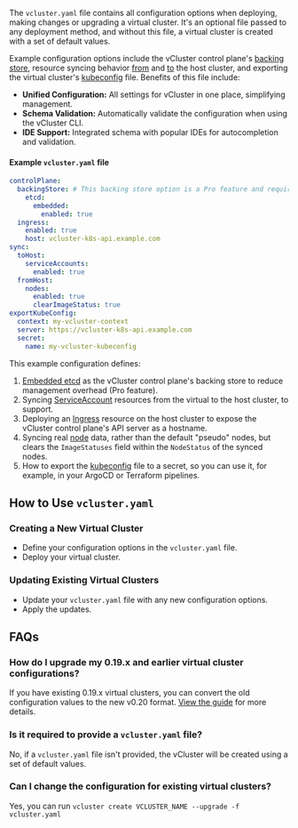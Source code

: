 

The `vcluster.yaml` file contains all configuration options when deploying, making changes or upgrading a virtual cluster. It's an optional file passed to any deployment method, and without this file, a virtual cluster is created with a set of default values.

Example configuration options include the vCluster control plane's [backing store](/vcluster/configure/vcluster-yaml/control-plane/components/backing-store/), resource syncing behavior [from](/vcluster/configure/vcluster-yaml/sync/from-host/) and [to](/vcluster/configure/vcluster-yaml/sync/to-host/) the host cluster, and exporting the virtual cluster's [kubeconfig](/vcluster/configure/vcluster-yaml/export-kube-config) file. Benefits of this file include:

- **Unified Configuration:** All settings for vCluster in one place, simplifying management.
- **Schema Validation:** Automatically validate the configuration when using the vCluster CLI.
- **IDE Support:** Integrated schema with popular IDEs for autocompletion and validation.

#### Example `vcluster.yaml` file

```yaml
controlPlane:
  backingStore: # This backing store option is a Pro feature and requires a license. Remove it if you don't have a license.
    etcd:
      embedded: 
        enabled: true
  ingress:
    enabled: true
    host: vcluster-k8s-api.example.com
sync:
  toHost:
    serviceAccounts:
      enabled: true
  fromHost:
    nodes:
      enabled: true
      clearImageStatus: true
exportKubeConfig:
  context: my-vcluster-context
  server: https://vcluster-k8s-api.example.com
  secret:
    name: my-vcluster-kubeconfig
```

This example configuration defines:
1. [Embedded etcd](/vcluster/configure/vcluster-yaml/control-plane/components/backing-store/etcd/embedded) as the vCluster control plane's backing store to reduce management overhead (Pro feature).
1. Syncing [ServiceAccount](/vcluster/configure/vcluster-yaml/sync/to-host/advanced/service-accounts) resources from the virtual to the host cluster, to support.
1. Deploying an [Ingress](/vcluster/configure/vcluster-yaml/control-plane/deployment/ingress) resource on the host cluster to expose the vCluster control plane's API server as a hostname.
1. Syncing real [node](/vcluster/configure/vcluster-yaml/sync/from-host/nodes) data, rather than the default "pseudo" nodes, but clears the `ImageStatuses` field within the `NodeStatus` of the synced nodes.
1. How to export the [kubeconfig](/vcluster/configure/vcluster-yaml/export-kube-config) file to a secret, so you can use it, for example, in your ArgoCD or Terraform pipelines.

## How to Use `vcluster.yaml`
### Creating a New Virtual Cluster
- Define your configuration options in the `vcluster.yaml` file.
- Deploy your virtual cluster.

<Deploy/>

### Updating Existing Virtual Clusters
- Update your `vcluster.yaml` file with any new configuration options.
- Apply the updates.

<DeployChanges/>


## FAQs

### How do I upgrade my 0.19.x and earlier virtual cluster configurations?

If you have existing 0.19.x virtual clusters, you can convert the old configuration values to the new v0.20 format. [View the guide](/vcluster/reference/migrations/0-20-migration) for more details.

### Is it required to provide a `vcluster.yaml` file?
No, if a `vcluster.yaml` file isn't provided, the vCluster will be created using a set of default values.

### Can I change the configuration for existing virtual clusters?
Yes, you can run `vcluster create VCLUSTER_NAME --upgrade -f vcluster.yaml`
